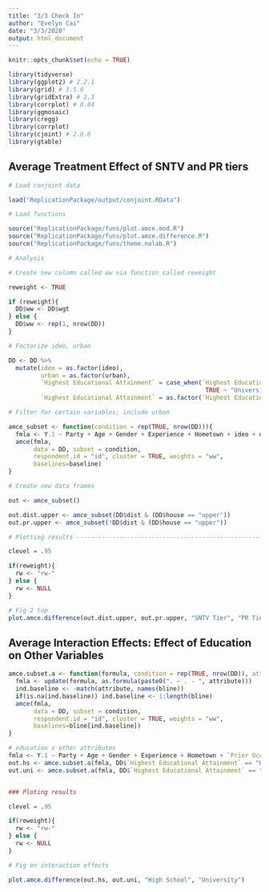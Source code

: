 ```yaml
---
title: "3/3 Check In"
author: "Evelyn Cai"
date: "3/3/2020"
output: html_document
---
```


```r
knitr::opts_chunk$set(echo = TRUE)

library(tidyverse)
library(ggplot2) # 2.2.1
library(grid) # 3.5.0
library(gridExtra) # 2.3
library(corrplot) # 0.84
library(ggmosaic)
library(cregg)
library(corrplot)
library(cjoint) # 2.0.6
library(gtable)

```

## Average Treatment Effect of SNTV and PR tiers

```r

# Load conjoint data

load("ReplicationPackage/output/conjoint.RData")

# Load functions

source("ReplicationPackage/funs/plot.amce.mod.R")
source("ReplicationPackage/funs/plot.amce.difference.R")
source("ReplicationPackage/funs/theme.nolab.R")

# Analysis

# Create new column called ww via function called reweight

reweight <- TRUE

if (reweight){
  DD$ww <- DD$wgt
} else {
  DD$ww <- rep(1, nrow(DD))
}

# Factorize ideo, urban

DD <- DD %>%
  mutate(ideo = as.factor(ideo),
         urban = as.factor(urban),
         `Highest Educational Attainment` = case_when(`Highest Educational Attainment` == "High school" ~ "High School",
                                                       TRUE ~ "University"),
         `Highest Educational Attainment` = as.factor(`Highest Educational Attainment`))

# Filter for certain variables; include urban

amce_subset <- function(condition = rep(TRUE, nrow(DD))){
  fmla <- Y.1 ~ Party + Age + Gender + Experience + Hometown + ideo + urban + `Prior Occupation`
  amce(fmla,
       data = DD, subset = condition,
       respondent.id = "id", cluster = TRUE, weights = "ww",
       baselines=baseline)
}

# Create new data frames

out <- amce_subset()

out.dist.upper <- amce_subset(DD$dist & (DD$house == "upper"))
out.pr.upper <- amce_subset(!DD$dist & (DD$house == "upper"))

# Plotting results --------------------------------------------------------

clevel = .95

if(reweight){
  rw <- "rw-"
} else {
  rw <- NULL
}

# Fig 2 top
plot.amce.difference(out.dist.upper, out.pr.upper, "SNTV Tier", "PR Tier")


```

## Average Interaction Effects: Effect of Education on Other Variables

```r

amce.subset.a <- function(formula, condition = rep(TRUE, nrow(DD)), attribute = NULL, bline){
  fmla <- update(formula, as.formula(paste0(". ~ . - ", attribute)))
  ind.baseline <- -match(attribute, names(bline))
  if(is.na(ind.baseline)) ind.baseline <- 1:length(bline)
  amce(fmla,
       data = DD, subset = condition,
       respondent.id = "id", cluster = TRUE, weights = "ww",
       baselines=bline[ind.baseline])
}

# education x other attributes
fmla <- Y.1 ~ Party + Age + Gender + Experience + Hometown + `Prior Occupation` + `Parental Political Background`
out.hs <- amce.subset.a(fmla, DD$`Highest Educational Attainment` == "High School", "Education", baseline)
out.uni <- amce.subset.a(fmla, DD$`Highest Educational Attainment` == "University", "Education", baseline)


### Ploting results

clevel = .95

if(reweight){
  rw <- "rw-"
} else {
  rw <- NULL
}

# Fig on interaction effects

plot.amce.difference(out.hs, out.uni, "High School", "University")
```